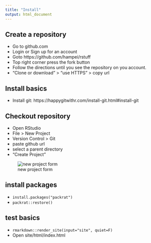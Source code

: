 ```yaml
---
title: "Install"
output: html_document
---
```


## Create a repository

* Go to github.com
* Login or Sign up for an account
* Goto https://github.com/hampei/rstuff
* Top right corner press the fork button
* Follow the directions until you see the repository on you account.
* "Clone or download" > "use HTTPS" > copy url

## Install basics

* Install git: https://happygitwithr.com/install-git.html#install-git

## Checkout repository

* Open RStudio
* File > New Project  
* Version Control > Git
* paste github url
* select a parent directory
* "Create Project"

![new project form](images/rstudio_new_project_clone_git.png)

## install packages

* `install.packages("packrat")`
* `packrat::restore()`

## test basics

* `rmarkdown::render_site(input="site", quiet=F)`
* Open site/html/index.html 
